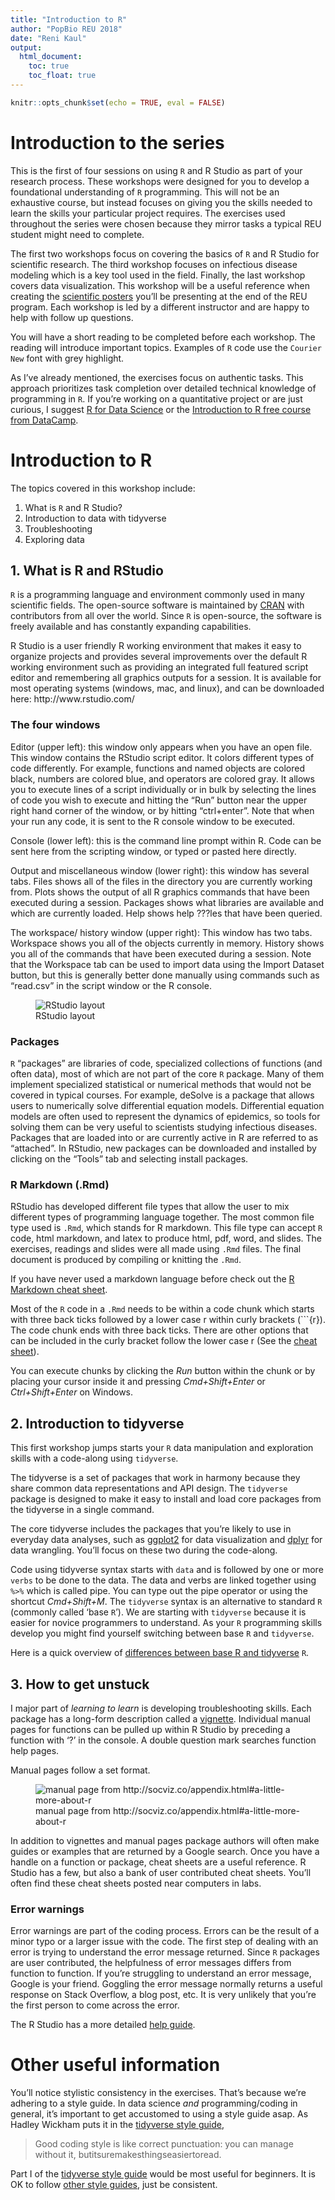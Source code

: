 ```yaml
---
title: "Introduction to R"
author: "PopBio REU 2018"
date: "Reni Kaul"
output: 
  html_document:
    toc: true
    toc_float: true
---
```


```r
knitr::opts_chunk$set(echo = TRUE, eval = FALSE)
```

# Introduction to the series

This is the first of four sessions on using `R` and R Studio as part of your research process. These workshops were designed for you to develop a foundational understanding of `R` programming. This will not be an exhaustive course, but instead focuses on giving you the skills needed to learn the skills your particular project requires. The exercises used throughout the series were chosen because they mirror tasks a typical REU student might need to complete. 

The first two workshops focus on covering the basics of `R` and R Studio for scientific research. The third workshop focuses on infectious disease modeling which is a key tool used in the field. Finally, the last workshop covers data visualization. This workshop will be a useful reference when creating the [scientific posters](http://reu.ecology.uga.edu/?cat=34) you'll be presenting at the end of the REU program. Each workshop is led by a different instructor and are happy to help with follow up questions. 

You will have a short reading to be completed before each workshop. The reading will introduce important topics. Examples of `R` code use the `Courier New` font with grey highlight. 

As I've already mentioned, the exercises focus on authentic tasks. This approach prioritizes task completion over detailed technical knowledge of programming in `R`. If you're working on a quantitative project or are just curious, I suggest [R for Data Science](http://r4ds.had.co.nz/) or the [Introduction to R free course from DataCamp](https://www.datacamp.com/courses/free-introduction-to-r). 


# Introduction to R 

The topics covered in this workshop include:

  1. What is `R` and R Studio? 
  2. Introduction to data with tidyverse
  3. Troubleshooting 
  4. Exploring data
  

## 1. What is R and RStudio

`R` is a programming language and environment commonly used in many scientific fields. The open-source software is maintained by [CRAN](cran.r-project.org) with contributors from all over the world. Since `R` is open-source, the software is freely available and has constantly expanding capabilities.  

R Studio is a user friendly R working environment that makes it easy to organize projects and provides several improvements over the default R working environment such as providing an integrated full featured script editor and remembering all graphics outputs for a session. It is available for most operating systems (windows, mac, and linux), and can be downloaded here: http://www.rstudio.com/


### The four windows

Editor (upper left): this window only appears when you have an open file. This window contains the RStudio script editor. It colors different types of code differently. For example, functions and named objects are colored black, numbers are colored blue, and operators are colored gray. It allows you to execute lines of a script individually or in bulk by selecting the lines of code you wish to execute and hitting the "Run" button near the upper right hand corner of the window, or by hitting "ctrl+enter". Note that when your run any code, it is sent to the R console window to be executed.

Console (lower left): this is the command line prompt within R. Code can be sent here from the scripting window, or typed or pasted here directly.

Output and miscellaneous window (lower right): this window has several tabs. Files shows all of the files in the directory you are currently working from. Plots shows the output of all R graphics commands that have been executed during a session. Packages shows what libraries are available and which are currently loaded. Help shows help ???les that have been queried.

The workspace/ history window (upper right): This window has two tabs. Workspace shows you all of the objects currently in memory. History shows you all of the commands that have been executed during a session. Note that the Workspace tab can be used to import data using the Import Dataset button, but this is generally better done manually using commands such as "read.csv" in the script window or the R console.


![RStudio layout](W1_Slides/figs/Rstudio_layout.png)


### Packages

`R` "packages" are libraries of code, specialized collections of functions (and often data), most of which are not part of the core `R` package. Many of them implement specialized statistical or numerical methods that would not be covered in typical courses. For example, deSolve is a package that allows users to numerically solve differential equation models. Differential equation models are often used to represent the dynamics of epidemics, so tools for solving them can be very useful to scientists studying infectious diseases. Packages that are loaded into or are currently active in R are referred to as "attached". In RStudio, new packages can be downloaded and installed by clicking on the "Tools" tab and selecting install packages.

### R Markdown (.Rmd)

RStudio has developed different file types that allow the user to mix different types of programming language together. The most common file type used is `.Rmd`, which stands for R markdown. This file type can accept `R` code, html markdown, and latex to produce html, pdf, word, and slides. The exercises, readings and slides were all made using `.Rmd` files. The final document is produced by compiling or knitting the `.Rmd`. 

If you have never used a markdown language before check out the [R Markdown cheat sheet](https://www.rstudio.com/wp-content/uploads/2015/02/rmarkdown-cheatsheet.pdf). 

Most of the `R` code in a `.Rmd` needs to be within a code chunk which starts with three back ticks followed by a lower case r within curly brackets (```{r}). The code chunk ends with three back ticks. There are other options that can be included in the curly bracket follow the lower case r (See the [cheat sheet](https://www.rstudio.com/wp-content/uploads/2015/02/rmarkdown-cheatsheet.pdf)). 

You can execute chunks by clicking the *Run* button within the chunk or by placing your cursor inside it and pressing *Cmd+Shift+Enter* or *Ctrl+Shift+Enter* on Windows. 

## 2. Introduction to tidyverse

This first workshop jumps starts your `R` data manipulation and exploration skills with a code-along using `tidyverse`.

The tidyverse is a set of packages that work in harmony because they share common data representations and API design. The `tidyverse` package is designed to make it easy to install and load core packages from the tidyverse in a single command.

The core tidyverse includes the packages that you're likely to use in everyday data analyses, such as [ggplot2](http://ggplot2.tidyverse.org/) for data visualization and [dplyr](http://dplyr.tidyverse.org/) for data wrangling. You'll focus on these two during the code-along. 

Code using tidyverse syntax starts with `data` and is followed by one or more `verbs` to be done to the data. The data and verbs are linked together using `%>%` which is called pipe. You can type out the pipe operator or using the shortcut *Cmd+Shift+M*. The `tidyverse` syntax is an alternative to standard `R` (commonly called 'base `R`'). We are starting with `tidyverse` because it is easier for novice programmers to understand. As your `R` programming skills develop you might find yourself switching between base `R` and `tidyverse`.  

Here is a quick overview of [differences between base R and tidyverse](http://www.science.smith.edu/~amcnamara/blog/teaching/2018/02/11/Syntax-comparison.html?utm_content=bufferc6c7a&utm_medium=social&utm_source=twitter.com&utm_campaign=buffer) `R`.


## 3. How to get unstuck

I major part of *learning to learn* is developing troubleshooting skills. Each package has a long-form description called a [vignette](https://cran.r-project.org/web/packages/rmarkdown/rmarkdown.pdf). Individual manual pages for functions can be pulled up within R Studio by preceding a function with '?' in the console. A double question mark searches function help pages. 

Manual pages follow a set format.

![manual page from http://socviz.co/appendix.html#a-little-more-about-r](W1_Slides/figs/read-a-help-page.png) 

In addition to vignettes and manual pages package authors will often make guides or examples that are returned by a Google search. Once you have a  handle on a function or package, cheat sheets are a useful reference. R Studio has a few, but also a bank of user contributed cheat sheets. You'll often find these cheat sheets posted near computers in labs. 

### Error warnings

Error warnings are part of the coding process. Errors can be the result of a minor typo or a larger issue with the code. The first step of dealing with an error is trying to understand the error message returned. Since `R` packages are user contributed, the helpfulness of error messages differs from function to function. If you're struggling to understand an error message, Google is your friend. Goggling the error message normally returns a useful response on Stack Overflow, a blog post, etc. It is very unlikely that you're the first person to come across the error. 

The R Studio has a more detailed [help guide](https://www.r-project.org/help.html). 

# Other useful information

You'll notice stylistic consistency in the exercises. That's because we're adhering to a style guide. In data science *and* programming/coding in general, it's important to get accustomed to using a style guide asap. As Hadley Wickham puts it in the [tidyverse style guide](http://style.tidyverse.org/index.html),

> Good coding style is like correct punctuation: you can manage without it, butitsuremakesthingseasiertoread.

Part I of the [tidyverse style guide](http://style.tidyverse.org/index.html) would be most useful for beginners. It is OK to follow [other style guides](https://google.github.io/styleguide/Rguide.xml), just be consistent.  


